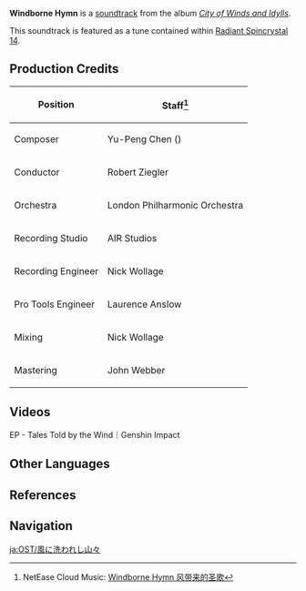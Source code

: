 {{Soundtrack Infobox
|title          =
|image          = City of Winds and Idylls.png
|album          = City of Winds and Idylls
|disc           = 1
|number         = 09
|featured       = GENSHIN CONCERT 2021 "Melodies of an Endless Journey" (CD)
|featured2      =
|featured3      =
|featured_disc  = A
|featured_disc2 =
|featured_disc3 =
|youtube_id     = AALrH26HAmw
|youtube_time   = 631
|spotify_id     = 35SoEGEXsaNnfi8PsT8xEC
|played_in      = Interior
|during         = [[Favonius Cathedral]]
|domain         =
|previous       = Another Day in Mondstadt
|next           = Knights of Favonius (Soundtrack)
}}
'''Windborne Hymn''' is a [[soundtrack]] from the album ''[[City of Winds and Idylls]]''.

This soundtrack is featured as a tune contained within [[Radiant Spincrystal 14]].

==Production Credits==
{| class="wikitable" style="text-align:left; height:0.5em"
! Position
! Staff<ref>NetEase Cloud Music: [https://music.163.com/#/song?id=1481390533 Windborne Hymn 风带来的圣歌]</ref>
|-
! Composer
| Yu-Peng Chen ({{zh|陈致逸}})
|-
! Conductor
| Robert Ziegler
|-
! Orchestra
| London Philharmonic Orchestra
|-
! Recording Studio
| AIR Studios
|-
! Recording Engineer
| Nick Wollage
|-
! Pro Tools Engineer
| Laurence Anslow
|-
! Mixing
| Nick Wollage
|-
! Mastering
| John Webber
|}

==Videos==
<gallery>
EP - Tales Told by the Wind｜Genshin Impact
</gallery>
<!--
==Trivia==
-->
==Other Languages==
{{Other Languages
|en      = Windborne Hymn
|zhs     = 风带来的圣歌
|zhs_rm  = Fēng Dàilái de Shènggē
|zht     = 風帶來的聖歌
|zht_rm  = Fēng Dàilái de Shènggē
|zh_tl   = 
|ja      = 風が運んだ聖歌
|ja_rm   = Kaze ga Hakonda Seika
|ja_tl   = 
|ko      = Windborne Hymn<ref name="RS">{{Ref/Item|Radiant Spincrystal 14|note=Korean, Spanish, French, Russian, Thai, Vietnamese, German, Indonesian, Portuguese, Turkish, Italian}}</ref>
|es      = Windborne Hymn<ref name="RS" />
|fr      = Windborne Hymn<ref name="RS" />
|ru      = Windborne Hymn<ref name="RS" />
|th      = Windborne Hymn<ref name="RS" />
|vi      = {{tt|Thánh Ca|聖歌}} Của Gió<ref name="RS" />
|vi_tl   = 
|de      = Windborne Hymn<ref name="RS" />
|id      = Windborne Hymn<ref name="RS" />
|pt      = Windborne Hymn<ref name="RS" />
|tr      = Windborne Hymn<ref name="RS" />
|it      = Windborne Hymn<ref name="RS" />
}}

==References==
{{Reflist}}

==Navigation==
{{Soundtrack Navbox|City of Winds and Idylls}}

[[ja:OST/風に洗われし山々]]
